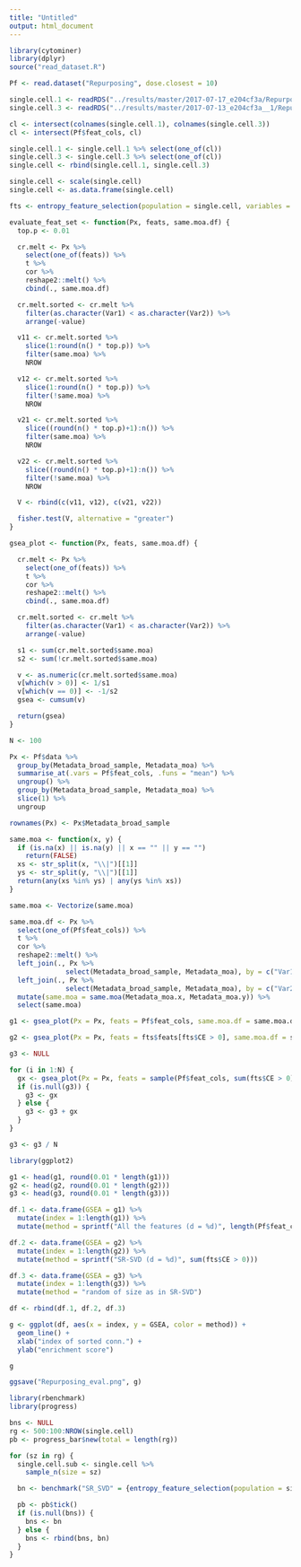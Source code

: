 ```yaml
---
title: "Untitled"
output: html_document
---
```


```r

library(cytominer)
library(dplyr)
source("read_dataset.R")

Pf <- read.dataset("Repurposing", dose.closest = 10)

single.cell.1 <- readRDS("../results/master/2017-07-17_e204cf3a/Repurposing_dmso_single_cell.rds")
single.cell.3 <- readRDS("../results/master/2017-07-13_e204cf3a__1/Repurposing_dmso_single_cell.rds")

cl <- intersect(colnames(single.cell.1), colnames(single.cell.3))
cl <- intersect(Pf$feat_cols, cl)

single.cell.1 <- single.cell.1 %>% select(one_of(cl))
single.cell.3 <- single.cell.3 %>% select(one_of(cl))
single.cell <- rbind(single.cell.1, single.cell.3)

single.cell <- scale(single.cell)
single.cell <- as.data.frame(single.cell)

```

```r

fts <- entropy_feature_selection(population = single.cell, variables = colnames(single.cell), n_feature = NCOL(single.cell))

```

```r

evaluate_feat_set <- function(Px, feats, same.moa.df) {
  top.p <- 0.01

  cr.melt <- Px %>%
    select(one_of(feats)) %>%
    t %>%
    cor %>%
    reshape2::melt() %>%
    cbind(., same.moa.df)

  cr.melt.sorted <- cr.melt %>%
    filter(as.character(Var1) < as.character(Var2)) %>%
    arrange(-value)

  v11 <- cr.melt.sorted %>%
    slice(1:round(n() * top.p)) %>%
    filter(same.moa) %>%
    NROW

  v12 <- cr.melt.sorted %>%
    slice(1:round(n() * top.p)) %>%
    filter(!same.moa) %>%
    NROW

  v21 <- cr.melt.sorted %>%
    slice((round(n() * top.p)+1):n()) %>%
    filter(same.moa) %>%
    NROW

  v22 <- cr.melt.sorted %>%
    slice((round(n() * top.p)+1):n()) %>%
    filter(!same.moa) %>%
    NROW

  V <- rbind(c(v11, v12), c(v21, v22))

  fisher.test(V, alternative = "greater")
}

gsea_plot <- function(Px, feats, same.moa.df) {

  cr.melt <- Px %>%
    select(one_of(feats)) %>%
    t %>%
    cor %>%
    reshape2::melt() %>%
    cbind(., same.moa.df)

  cr.melt.sorted <- cr.melt %>%
    filter(as.character(Var1) < as.character(Var2)) %>%
    arrange(-value)

  s1 <- sum(cr.melt.sorted$same.moa)
  s2 <- sum(!cr.melt.sorted$same.moa)

  v <- as.numeric(cr.melt.sorted$same.moa)
  v[which(v > 0)] <- 1/s1
  v[which(v == 0)] <- -1/s2
  gsea <- cumsum(v)

  return(gsea)
}


```

```r

N <- 100

Px <- Pf$data %>%
  group_by(Metadata_broad_sample, Metadata_moa) %>%
  summarise_at(.vars = Pf$feat_cols, .funs = "mean") %>%
  ungroup() %>%
  group_by(Metadata_broad_sample, Metadata_moa) %>%
  slice(1) %>%
  ungroup

rownames(Px) <- Px$Metadata_broad_sample

same.moa <- function(x, y) {
  if (is.na(x) || is.na(y) || x == "" || y == "")
    return(FALSE)
  xs <- str_split(x, "\\|")[[1]]
  ys <- str_split(y, "\\|")[[1]]
  return(any(xs %in% ys) | any(ys %in% xs))
}

same.moa <- Vectorize(same.moa)

same.moa.df <- Px %>%
  select(one_of(Pf$feat_cols)) %>%
  t %>%
  cor %>%
  reshape2::melt() %>%
  left_join(., Px %>%
              select(Metadata_broad_sample, Metadata_moa), by = c("Var1" = "Metadata_broad_sample")) %>%
  left_join(., Px %>%
              select(Metadata_broad_sample, Metadata_moa), by = c("Var2" = "Metadata_broad_sample")) %>%
  mutate(same.moa = same.moa(Metadata_moa.x, Metadata_moa.y)) %>%
  select(same.moa)

g1 <- gsea_plot(Px = Px, feats = Pf$feat_cols, same.moa.df = same.moa.df)

g2 <- gsea_plot(Px = Px, feats = fts$feats[fts$CE > 0], same.moa.df = same.moa.df)

g3 <- NULL

for (i in 1:N) {
  gx <- gsea_plot(Px = Px, feats = sample(Pf$feat_cols, sum(fts$CE > 0)), same.moa.df = same.moa.df)
  if (is.null(g3)) {
    g3 <- gx
  } else {
    g3 <- g3 + gx
  }
}

g3 <- g3 / N

```

```r

library(ggplot2)

g1 <- head(g1, round(0.01 * length(g1)))
g2 <- head(g2, round(0.01 * length(g2)))
g3 <- head(g3, round(0.01 * length(g3)))

df.1 <- data.frame(GSEA = g1) %>%
  mutate(index = 1:length(g1)) %>%
  mutate(method = sprintf("All the features (d = %d)", length(Pf$feat_cols)))

df.2 <- data.frame(GSEA = g2) %>%
  mutate(index = 1:length(g2)) %>%
  mutate(method = sprintf("SR-SVD (d = %d)", sum(fts$CE > 0)))

df.3 <- data.frame(GSEA = g3) %>%
  mutate(index = 1:length(g3)) %>%
  mutate(method = "random of size as in SR-SVD")

df <- rbind(df.1, df.2, df.3)

g <- ggplot(df, aes(x = index, y = GSEA, color = method)) +
  geom_line() +
  xlab("index of sorted conn.") +
  ylab("enrichment score")

g

ggsave("Repurposing_eval.png", g)

```
```r

library(rbenchmark)
library(progress)

bns <- NULL
rg <- 500:100:NROW(single.cell)
pb <- progress_bar$new(total = length(rg))

for (sz in rg) {
  single.cell.sub <- single.cell %>%
    sample_n(size = sz)

  bn <- benchmark("SR_SVD" = {entropy_feature_selection(population = single.cell.sub, variables = colnames(single.cell.sub), n_feature = NCOL(single.cell.sub)) }, replications = 5, columns = c("test","replications", "elapsed", "relative", "user.self", "sys.self"))

  pb <- pb$tick()
  if (is.null(bns)) {
    bns <- bn
  } else {
    bns <- rbind(bns, bn)
  }
}

```


